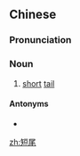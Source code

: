 ==Chinese==
{{zh-forms}}

===Pronunciation===
{{zh-pron
|m=duǎnwěi
|c=dyun2 mei5
|cat=n
}}

===Noun===
{{zh-noun}}

# [[short]] [[tail]]

====Antonyms====
* {{zh-l|長尾}}

[[zh:短尾]]